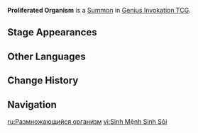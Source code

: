 {{Genius Invokation TCG Infobox
|id          = 127022
|image       = Proliferated Organism Summon.png
|type        = Summon
|createdby   = Awaken, My Kindred
|summontype  = Action Card
|usage       = 1
|effect      = '''End Phase:''' Deal 1 {{Color|Dendro DMG}}.
|features    = Perch Proliferating Organism;Predatory Proliferating Organism;Preliminary Proliferating Organism;Protective Proliferating Organism;Provender Proliferating Organism;Pernicious Proliferating Organism
}}
'''Proliferated Organism''' is a [[Summon]] in [[Genius Invokation TCG]].

==Stage Appearances==
{{Genius Invokation TCG Stage Appearances|createdby=Guardian of Apep's Oasis (Character Card)}}

==Other Languages==
{{Other Languages
|en       = Proliferated Organism
|zhs      = 增殖生命体
|zhs_rm   = 
|zht      = 增殖生命體
|zht_rm   = 
|zh_tl    = 
|ja       = 増殖生命体
|ja_rm    = Zoushoku Seimeitai
|ja_tl    = Proliferated Organism
|ko       = 증식 생명체
|ko_rm    = 
|ko_tl    = 
|es       = Organismo proliferador
|es_tl    = Proliferating Organism
|fr       = Organisme proliférant
|fr_tl    = Proliferating Organism
|ru       = Размножающийся организм
|ru_tl    = Proliferating Organism
|th       = Proliferated Organism
|vi       = Sinh Mệnh Sinh Sôi
|vi_tl    = 
|de       = Wucherungsorganismus
|de_tl    = Proliferation Organism
|id       = Proliferated Organism
|pt       = Organismo Proliferador
|pt_tl    = 
|tr       = Çoğalan Organizma
|tr_tl    = 
|it       = Organismo proliferante
|it_tl    = 
}}

==Change History==
{{Change History|4.7}}

==Navigation==
{{Genius Invokation TCG Navbox|Summon}}

[[ru:Размножающийся организм]]
[[vi:Sinh Mệnh Sinh Sôi]]
